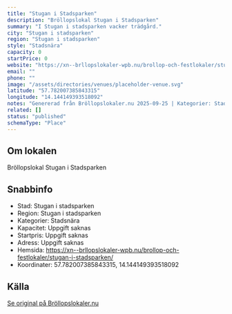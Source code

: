 ```yaml
---
title: "Stugan i Stadsparken"
description: "Bröllopslokal Stugan i Stadsparken"
summary: "I Stugan i stadsparken vacker trädgård."
city: "Stugan i stadsparken"
region: "Stugan i stadsparken"
style: "Stadsnära"
capacity: 0
startPrice: 0
website: "https://xn--brllopslokaler-wpb.nu/brollop-och-festlokaler/stugan-i-stadsparken/"
email: ""
phone: ""
image: "/assets/directories/venues/placeholder-venue.svg"
latitude: "57.782007385843315"
longitude: "14.144149393518092"
notes: "Genererad från Bröllopslokaler.nu 2025-09-25 | Kategorier: Stadsnära"
related: []
status: "published"
schemaType: "Place"
---
```


## Om lokalen

Bröllopslokal Stugan i Stadsparken

## Snabbinfo

- Stad: Stugan i stadsparken
- Region: Stugan i stadsparken
- Kategorier: Stadsnära
- Kapacitet: Uppgift saknas
- Startpris: Uppgift saknas
- Adress: Uppgift saknas
- Hemsida: https://xn--brllopslokaler-wpb.nu/brollop-och-festlokaler/stugan-i-stadsparken/
- Koordinater: 57.782007385843315, 14.144149393518092

## Källa

[Se original på Bröllopslokaler.nu](https://xn--brllopslokaler-wpb.nu/brollop-och-festlokaler/stugan-i-stadsparken/)
